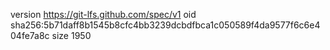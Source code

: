 version https://git-lfs.github.com/spec/v1
oid sha256:5b71daff8b1545b8cfc4bb3239dcbdfbca1c050589f4da9577f6c6e404fe7a8c
size 1950
